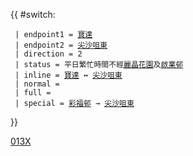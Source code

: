 {{ #switch: {{{format|}}}
  | endpoint1 = [[寶達邨公共運輸交匯處|寶達]]
  | endpoint2 = [[尖沙咀東巴士總站|尖沙咀東]]
  | direction = 2
  | status = 平日繁忙時間不經[[麗晶花園]]及[[啟業邨]]
  | inline = [[寶達邨公共運輸交匯處|寶達]] ↔ [[尖沙咀東巴士總站|尖沙咀東]]
  | normal =
  | full =
  | special = [[彩福邨巴士總站|彩福邨]] → [[尖沙咀東巴士總站|尖沙咀東]]
}}<noinclude>[[Category:九龍巴士路線模板|013X]]</noinclude>